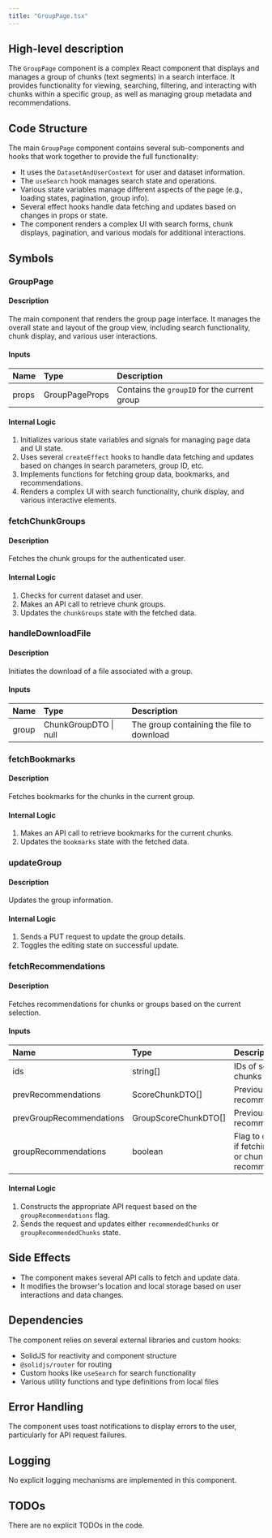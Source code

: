```yaml
---
title: "GroupPage.tsx"
---
```


## High-level description
The `GroupPage` component is a complex React component that displays and manages a group of chunks (text segments) in a search interface. It provides functionality for viewing, searching, filtering, and interacting with chunks within a specific group, as well as managing group metadata and recommendations.

## Code Structure
The main `GroupPage` component contains several sub-components and hooks that work together to provide the full functionality:
- It uses the `DatasetAndUserContext` for user and dataset information.
- The `useSearch` hook manages search state and operations.
- Various state variables manage different aspects of the page (e.g., loading states, pagination, group info).
- Several effect hooks handle data fetching and updates based on changes in props or state.
- The component renders a complex UI with search forms, chunk displays, pagination, and various modals for additional interactions.

## Symbols

### GroupPage
#### Description
The main component that renders the group page interface. It manages the overall state and layout of the group view, including search functionality, chunk display, and various user interactions.

#### Inputs
| Name | Type | Description |
|:-----|:-----|:------------|
| props | GroupPageProps | Contains the `groupID` for the current group |

#### Internal Logic
1. Initializes various state variables and signals for managing page data and UI state.
2. Uses several `createEffect` hooks to handle data fetching and updates based on changes in search parameters, group ID, etc.
3. Implements functions for fetching group data, bookmarks, and recommendations.
4. Renders a complex UI with search functionality, chunk display, and various interactive elements.

### fetchChunkGroups
#### Description
Fetches the chunk groups for the authenticated user.

#### Internal Logic
1. Checks for current dataset and user.
2. Makes an API call to retrieve chunk groups.
3. Updates the `chunkGroups` state with the fetched data.

### handleDownloadFile
#### Description
Initiates the download of a file associated with a group.

#### Inputs
| Name | Type | Description |
|:-----|:-----|:------------|
| group | ChunkGroupDTO \| null | The group containing the file to download |

### fetchBookmarks
#### Description
Fetches bookmarks for the chunks in the current group.

#### Internal Logic
1. Makes an API call to retrieve bookmarks for the current chunks.
2. Updates the `bookmarks` state with the fetched data.

### updateGroup
#### Description
Updates the group information.

#### Internal Logic
1. Sends a PUT request to update the group details.
2. Toggles the editing state on successful update.

### fetchRecommendations
#### Description
Fetches recommendations for chunks or groups based on the current selection.

#### Inputs
| Name | Type | Description |
|:-----|:-----|:------------|
| ids | string[] | IDs of selected chunks |
| prevRecommendations | ScoreChunkDTO[] | Previous chunk recommendations |
| prevGroupRecommendations | GroupScoreChunkDTO[] | Previous group recommendations |
| groupRecommendations | boolean | Flag to determine if fetching group or chunk recommendations |

#### Internal Logic
1. Constructs the appropriate API request based on the `groupRecommendations` flag.
2. Sends the request and updates either `recommendedChunks` or `groupRecommendedChunks` state.

## Side Effects
- The component makes several API calls to fetch and update data.
- It modifies the browser's location and local storage based on user interactions and data changes.

## Dependencies
The component relies on several external libraries and custom hooks:
- SolidJS for reactivity and component structure
- `@solidjs/router` for routing
- Custom hooks like `useSearch` for search functionality
- Various utility functions and type definitions from local files

## Error Handling
The component uses toast notifications to display errors to the user, particularly for API request failures.

## Logging
No explicit logging mechanisms are implemented in this component.

## TODOs
There are no explicit TODOs in the code.